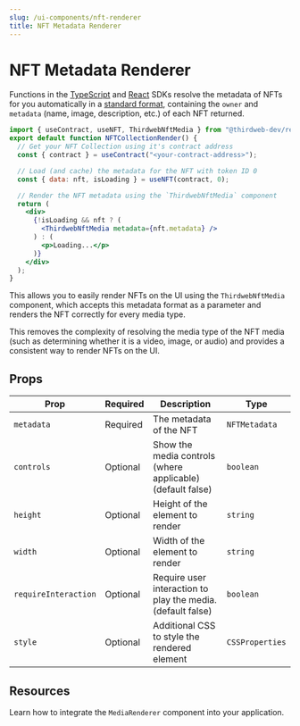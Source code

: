 ```yaml
---
slug: /ui-components/nft-renderer
title: NFT Metadata Renderer
---
```



# NFT Metadata Renderer

Functions in the [TypeScript](/typescript) and [React](/react) SDKs resolve the metadata of NFTs for you automatically
in a [standard format](/typescript/sdk.nftmetadataowner#nftmetadataowner-type),
containing the `owner` and `metadata` (name, image, description, etc.) of each NFT returned.

```jsx
import { useContract, useNFT, ThirdwebNftMedia } from "@thirdweb-dev/react";
export default function NFTCollectionRender() {
  // Get your NFT Collection using it's contract address
  const { contract } = useContract("<your-contract-address>");

  // Load (and cache) the metadata for the NFT with token ID 0
  const { data: nft, isLoading } = useNFT(contract, 0);

  // Render the NFT metadata using the `ThirdwebNftMedia` component
  return (
    <div>
      {!isLoading && nft ? (
        <ThirdwebNftMedia metadata={nft.metadata} />
      ) : (
        <p>Loading...</p>
      )}
    </div>
  );
}
```

This allows you to easily render NFTs on the UI using the `ThirdwebNftMedia` component, which accepts this metadata format
as a parameter and renders the NFT correctly for every media type.

This removes the complexity of resolving the media type of the NFT media (such as determining whether it is a video, image, or audio) and
provides a consistent way to render NFTs on the UI.

<div className="row" style={{ marginBottom: 24 }}>
  <div className="col col--12" style={{ marginTop: 8 }}>
    <QuickstartCard
      name="Example: Render All the NFTs in an NFT Collection"
      link="https://contract-hub.thirdweb-example.com/nft-collection"
      image="/assets/icons/education.png"
    />
  </div>
</div>

## Props

| Prop                 | Required | Description                                                 | Type            |
| -------------------- | -------- | ----------------------------------------------------------- | --------------- |
| `metadata`           | Required | The metadata of the NFT                                     | `NFTMetadata`   |
| `controls`           | Optional | Show the media controls (where applicable) (default false)  | `boolean`       |
| `height`             | Optional | Height of the element to render                             | `string`        |
| `width`              | Optional | Width of the element to render                              | `string`        |
| `requireInteraction` | Optional | Require user interaction to play the media. (default false) | `boolean`       |
| `style`              | Optional | Additional CSS to style the rendered element                | `CSSProperties` |

## Resources

Learn how to integrate the `MediaRenderer` component into your application.

<div className="row" style={{ marginBottom: 24 }}>
  <div className="col col--12" style={{ padding: 8 }}>
    <QuickstartCard
      name="Guide: Render NFT Metadata In a React App"
      link="https://blog.thirdweb.com/guides/how-to-render-nft-metadata-in-a-react-app-using-thirdwebnftmedia/"
      image="/assets/icons/education.png"
    />
  </div>
</div>
